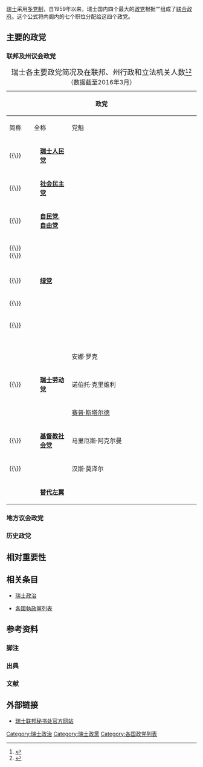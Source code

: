 {{NoteTA
|G1 = Organization
|G2 = World Politicians
}}
{{瑞士政治}}

[[瑞士|瑞士]]采用[[多党制|多党制]]，自1959年以来，瑞士国内四个最大的[[政党|政党]]根据“{{Link-en|神奇公式|Magic formula}}”组成了[[联合政府|联合政府]]。这个公式将内阁内的七个职位分配给这四个政党。

== 主要的政党 ==
=== 联邦及州议会政党 ===
{| class="wikitable" style="width:80%; text-align:center;"
|+ <big>瑞士各主要政党简况及在联邦、州行政和立法机关人数</big><ref>{{cite web |title=Nationalratswahlen: Übersicht Schweiz |url=http://www.politik-stat.ch/nrw2015CH_de.html |publisher=Bundesamt für Statistik |accessdate=2020-12-18 |archive-date=2015-10-20 |archive-url=https://web.archive.org/web/20151020161053/http://www.politik-stat.ch/nrw2015CH_de.html |dead-url=no }}</ref><ref>{{cite web |title=Swiss political parties reveal their colours |url=https://www.swissinfo.ch/eng/yes-or-no-_swiss-political-parties-reveal-their-colours/41640412 |publisher=Swiss Broadcasting Corporation |accessdate=2020-12-18 |archive-date=2021-01-21 |archive-url=https://web.archive.org/web/20210121103641/https://www.swissinfo.ch/eng/yes-or-no-_swiss-political-parties-reveal-their-colours/41640412 |dead-url=no }}</ref><br />（数据截至2016年3月）
|-
! colspan=4 | 政党
! colspan=6 | 党员
! rowspan=2 width=17% | [[意识形态|意识形态]]
! rowspan="2" width=9% |[[政治立场|政治立场]]
|-
! width=13% | 简称
! colspan=2 | 全称
! width=13% | 党魁
! width=5%  | [[瑞士聯邦委員會|委员会]]
! width=5%  | [[聯邦院_(瑞士)|联邦院]]
! width=5%  | [[國民院_(瑞士)|国民院]]
! width=5%  | {{Link-en|瑞士州行政机构列表|List of cantonal executives of Switzerland|州行政}}
! width=5%  | {{Link-en|瑞士州立法机构列表|List of cantonal legislatures of Switzerland|州立法}}
! width=13% | 总数
|-
! {{lang|en|SVP}}{{\}}{{lang|en|UDC}}
| bgcolor=#009f4f width=1% | 
| align=left | '''[[瑞士人民党|瑞士人民党]]'''
| align=left | {{Link-en|马科·基耶萨|Marco Chiesa}}
| 2
| 5
| 65
| 23
| 590
| 90,000<ref name="Swiss">{{cite news |url=https://www.bk.admin.ch/dokumentation/02070/02480/09982/index.html?lang=en&download=NHzLpZeg7t,lnp6I0NTU042l2Z6ln1ad1IZn4Z2qZpnO2Yuq2Z6gpJCId355gWym162epYbg2c_JjKbNoKSn6A-- |format=PDF |title=The Swiss Confederation — A Brief Guide |work=Federal Chancellery |date=2015 |deadurl=yes |archiveurl=https://web.archive.org/web/20161220130200/https://www.bk.admin.ch/dokumentation/02070/02480/09982/index.html?lang=en&download=NHzLpZeg7t,lnp6I0NTU042l2Z6ln1ad1IZn4Z2qZpnO2Yuq2Z6gpJCId355gWym162epYbg2c_JjKbNoKSn6A-- |archivedate=2016-12-20 |accessdate=2020-12-18 }}</ref>{{smaller|（2015年）}}
| align=left | [[民族保守主义|民族保守主义]]、[[经济自由主义|经济自由主义]]
|[[右翼|右翼]]至[[極右翼|极右翼]]
|-
! {{lang|en|SPS}}{{\}}{{lang|en|PSS}}
| bgcolor=#e53136 | 
| align=left | '''[[瑞士社会民主党|社会民主党]]'''
| align=left | {{Link-en|克里斯蒂安·勒夫拉特|Christian Levrat}}
| 2
| 12
| 43
| 28
| 459
| 30,000<ref name="Swiss" />{{smaller|（2015年）}}
| align=left | [[社会民主主义|社会民主主义]]、[[民主社会主义|民主社会主义]]
|[[中間偏左|中间偏左]]至[[左翼|左翼]]
|-
! {{lang|en|FDP}}{{\}}{{lang|en|PLR}}
| bgcolor=#0e52a0 | 
| align=left | '''[[自民党.自由党|自民党.自由党]]'''
| align=left | {{Link-en|佩特拉·格西|Petra Gössi}}
| 2
| 13
| 33
| 42{{efn|name=LiberalParty|1=数据包括在2009年合并进来的自由党数据。自由党在瑞士部分州还保留独立的政党组织及架构。}}
| 557{{efn|name=LiberalParty}}
| 120,000<ref name="Swiss" />{{smaller|（2015年）}}
| align=left | [[古典自由主义|古典自由主义]]、[[自由保守主義|自由保守主义]]
|[[中間偏右|中间偏右]]至[[右翼|右翼]]
|-
! {{lang|en|CVP}}{{\}}{{lang|en|PDC}}{{\}}{{lang|en|PPD}}
| bgcolor=#ef7d00 | 
| align=left | '''{{Link-en|中间党 (瑞士)|The Centre (political party)|中间党}}'''
| align=left | {{Link-en|格哈特·普菲斯特|Gerhard Pfister}}
| 1
| 13
| 28
| 44
| 501
| 106,500<ref name="Swiss" />{{smaller|（2015年）}}
| align=left | [[基督教民主主义|基督教民主主义]]、[[社会保守主义|社会保守主义]]
|[[中间派|中间]]至[[中間偏右|中间偏右]]
|-
| colspan=11 | 
|
|-
! {{lang|en|GPS}}{{\}}{{lang|en|PES}}
| bgcolor=#84b414 | 
| align=left | '''[[瑞士綠黨|绿党]]'''
| align=left | {{Link-en|雷古拉·吕茨|Regula Rytz}}
| 0
| 1
| 11
| 7
| 176
| 7,500<ref name="Swiss" />{{smaller|（2015年）}}
| align=left | [[绿色政治|绿色政治]]、[[进步主义|进步主义]]
|[[中間偏左|中间偏左]]至[[左翼|左翼]]
|-
! {{lang|en|GLP}}{{\}}{{lang|en|PVL}}
| bgcolor=#a6cf42 | 
| align=left | '''{{Link-en|瑞士绿色自由党|Green Liberal Party of Switzerland|绿色自由党}}'''
| align=left | {{Link-en|马丁·鲍姆勒|Martin Bäumle}}
| 0
| 0
| 7
| 
| 85
| 3,800<ref name="Swiss" />{{smaller|（2015年）}}
| align=left | {{Link-en|绿色自由主义|Green liberalism}}、[[文化自由主义|文化自由主义]]
|[[中间派|中间]]至[[中間偏右|中间偏右]]
|-
! {{lang|en|EVP}}{{\}}{{lang|en|PEV}}
| bgcolor=#efda18 | 
| align=left | '''{{Link-en|瑞士福音人民党|Evangelical People's Party of Switzerland|福音人民党}}'''
| align=left | {{Link-en|玛丽安·斯特雷夫－费勒|Marianne Streiff-Feller}}
| 0
| 0
| 2
| 
| 39
| 4,600<ref name="Swiss" />{{smaller|（2015年）}}
| align=left |[[基督教民主主义|基督教民主主义]]、[[社会保守主义|社会保守主义]]
|[[中间派|中间]]
|-
! {{lang|en|Lega}}
| bgcolor=#6495ed | 
| align=left | '''{{Link-en|提契诺联盟|Ticino League}}'''
| align=left | {{Link-en|阿蒂利奥·比纳斯卡|Attilio Bignasca}}
| 0
| 0
| 2
| 2
| 22
| 1,500<ref name="Swiss" />{{smaller|（2015年）}}
| align=left |[[地区主义|地区主义]]([[提契诺州|提契诺州]])、[[右翼民粹主义|民粹主义]]
|[[右翼|右翼]]
|-
! {{lang|en|MCG}}
| bgcolor=#fee801 | 
| align=left | '''{{Link-en|日内瓦公民运动|Geneva Citizens' Movement}}'''
| align=left | 安娜·罗克
| 0
| 0
| 1
| 1
| 20
| 1,500<ref name="Swiss" />{{smaller|（2015年）}}
| align=left |[[地区主义|地区主义]]([[日内瓦州|日内瓦州]])、[[右翼民粹主义|民粹主义]]
|[[右翼|右翼]]
|-
! {{lang|en|PdA}}{{\}}{{lang|en|PST}}
| bgcolor=#e93c1a | 
| align=left | '''[[瑞士劳动党|瑞士劳动党]]'''
| align=left | 诺伯托·克里维利
| 0
| 0
| 1
| 
| 13
| 
| align=left |[[共产主义|共产主义]]、[[民主社会主义|民主社会主义]]
|[[左翼|左翼]]
|-
! {{lang|en|CSP OW}}
| bgcolor=#bf3235 | 
| align=left | '''{{Link-en|上瓦尔登基督教社会党|Christian Social Party of Obwalden}}'''
| align=left | [[约瑟夫·斯塔尔德|赛普·斯塔尔德]]
| 0
| 0
| 1
| 1
| 7
| 250<ref name="Swiss" />{{smaller|（2015年）}}
| align=left | [[基督教民主主义|基督教民主主义]]、[[基督教左派|基督教左派]]
|[[中间派|中间]]
|-
! {{lang|en|CSP}}{{\}}{{lang|en|PCS}}
| bgcolor=#0f95a7 | 
| align=left |'''[[基督教社会党_(瑞士)|基督教社会党]]'''
| align=left | 马里厄斯·阿克尔曼
| 0
| 0
| 0
| 1
| 15
| 1,500<ref name="Membership2011">{{cite book |title=Der Bund kurz erklärt |year=2011 |publisher=Swiss Confederation |page=21 |url=http://www.bk.admin.ch/dokumentation/02070/index.html?lang=de&download=M3wBPgDB_8ull6Du36WenojQ1NTTjaXZnqWfVpzLhmfhnapmmc7Zi6rZnqCkkIZ5gH97bKbXrZ6lhuDZz8mMps2gpKfo |language=de |dead-url=yes |archiveurl=https://web.archive.org/web/20120124052237/http://www.bk.admin.ch/dokumentation/02070/index.html?lang=de&download=M3wBPgDB_8ull6Du36WenojQ1NTTjaXZnqWfVpzLhmfhnapmmc7Zi6rZnqCkkIZ5gH97bKbXrZ6lhuDZz8mMps2gpKfo |archivedate=2012-01-24 }}</ref>{{smaller|（2011年）}}
| align=left | [[社会民主主义|社会民主主义]]、[[基督教左派|基督教左派]]
|[[中間偏左|中间偏左]]
|-
! {{lang|en|EDU}}{{\}}{{lang|en|UDF}}
| bgcolor=#c71585 | 
| align=left | '''{{Link-en|瑞士联邦民主同盟|Federal Democratic Union of Switzerland|联邦民主同盟}}'''
| align=left | 汉斯·莫泽尔
| 0
| 0
| 0
| 
| 19
| 3,000<ref name="Membership2011" />{{smaller|（2011年）}}
| align=left | [[基督教右派|基督教右派]]、[[右翼民粹主义|右翼民粹主义]]
|[[右翼|右翼]]
|-
! {{lang|en|AL}}
| bgcolor=#960018 | 
| align=left | '''[[替代左翼|替代左翼]]'''
| align=left | 
| 0
| 0
| 0
| 
| 10
| 2,000<ref name="Membership2011" />{{smaller|（2011年）}}
| align=left | [[民主社会主义|民主社会主义]]、[[反資本主義|反资本主义]]
|[[左翼|左翼]]
|}

=== 地方议会政党 ===

=== 历史政党 ===

== 相对重要性 ==

== 相关条目 ==
* [[瑞士政治|瑞士政治]]

* [[各國執政黨列表|各國執政黨列表]]

== 参考资料 ==
=== 脚注 ===
{{Notelist}}

=== 出典 ===
{{Reflist}}

=== 文献 ===

== 外部链接 ==
* [https://www.bk.admin.ch/ 瑞士联邦秘书处官方网站] {{Wayback|url=https://www.bk.admin.ch/ |date=20171006062649 }}{{en}}{{fr}}{{it}}{{de}}{{rm icon}}

{{瑞士政黨}}
{{Portal bar|瑞士|政治}}

[[Category:瑞士政治|Category:瑞士政治]]
[[Category:瑞士政黨|Category:瑞士政黨]]
[[Category:各国政党列表|Category:各国政党列表]]